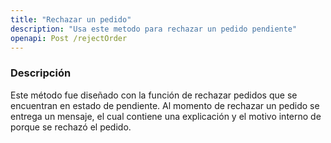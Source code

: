 ```yaml
---
title: "Rechazar un pedido"
description: "Usa este metodo para rechazar un pedido pendiente"
openapi: Post /rejectOrder
---
```


### Descripción

Este método fue diseñado con la función de rechazar pedidos que se encuentran en estado de pendiente. Al momento de rechazar un pedido se entrega un mensaje, el cual contiene una explicación y el motivo interno de porque se rechazó el pedido.
